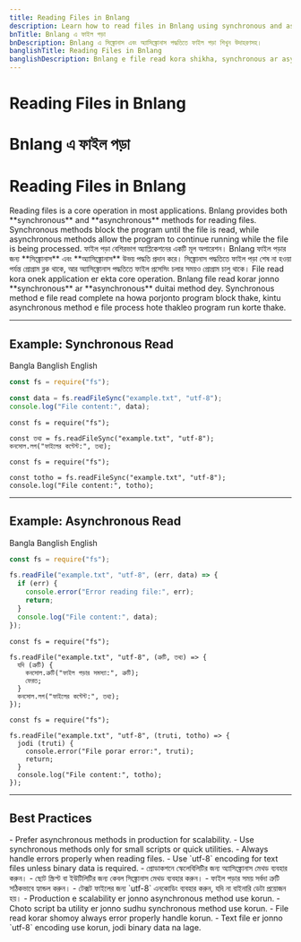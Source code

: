 ```yaml
---
title: Reading Files in Bnlang
description: Learn how to read files in Bnlang using synchronous and asynchronous methods with examples.
bnTitle: Bnlang এ ফাইল পড়া
bnDescription: Bnlang এ সিঙ্ক্রোনাস এবং অ্যাসিঙ্ক্রোনাস পদ্ধতিতে ফাইল পড়া শিখুন উদাহরণসহ।
banglishTitle: Reading Files in Bnlang
banglishDescription: Bnlang e file read kora shikha, synchronous ar asynchronous method er example shoho.
---
```


# <I18nEnglish>Reading Files in Bnlang</I18nEnglish>
# <I18nBangla>Bnlang এ ফাইল পড়া</I18nBangla>
# <I18nBanglish>Reading Files in Bnlang</I18nBanglish>

<I18nEnglish>
Reading files is a core operation in most applications.  
Bnlang provides both **synchronous** and **asynchronous** methods for reading files.  
Synchronous methods block the program until the file is read, while asynchronous methods allow the program to continue running while the file is being processed.
</I18nEnglish>

<I18nBangla>
ফাইল পড়া বেশিরভাগ অ্যাপ্লিকেশনের একটি মূল অপারেশন।  
Bnlang ফাইল পড়ার জন্য **সিঙ্ক্রোনাস** এবং **অ্যাসিঙ্ক্রোনাস** উভয় পদ্ধতি প্রদান করে।  
সিঙ্ক্রোনাস পদ্ধতিতে ফাইল পড়া শেষ না হওয়া পর্যন্ত প্রোগ্রাম ব্লক থাকে, আর অ্যাসিঙ্ক্রোনাস পদ্ধতিতে ফাইল প্রসেসিং চলার সময়ও প্রোগ্রাম চালু থাকে।
</I18nBangla>

<I18nBanglish>
File read kora onek application er ekta core operation.  
Bnlang file read korar jonno **synchronous** ar **asynchronous** duitai method dey.  
Synchronous method e file read complete na howa porjonto program block thake, kintu asynchronous method e file process hote thakleo program run korte thake.
</I18nBanglish>

---

## Example: Synchronous Read

<Tabs defaultValue="bangla" className="w-full">
  <TabsList>
    <TabsTrigger value="bangla">Bangla</TabsTrigger>
    <TabsTrigger value="banglish">Banglish</TabsTrigger>
    <TabsTrigger value="english">English</TabsTrigger>
  </TabsList>

  <TabsContent value="english">

```js
const fs = require("fs");

const data = fs.readFileSync("example.txt", "utf-8");
console.log("File content:", data);
```
  </TabsContent>

  <TabsContent value="bangla">

```bnl
const fs = require("fs");

const তথ্য = fs.readFileSync("example.txt", "utf-8");
কনসোল.লগ("ফাইলের কন্টেন্ট:", তথ্য);
```
  </TabsContent>

  <TabsContent value="banglish">

```bnl
const fs = require("fs");

const totho = fs.readFileSync("example.txt", "utf-8");
console.log("File content:", totho);
```
  </TabsContent>
</Tabs>

---

## Example: Asynchronous Read

<Tabs defaultValue="bangla" className="w-full">
  <TabsList>
    <TabsTrigger value="bangla">Bangla</TabsTrigger>
    <TabsTrigger value="banglish">Banglish</TabsTrigger>
    <TabsTrigger value="english">English</TabsTrigger>
  </TabsList>

  <TabsContent value="english">

```js
const fs = require("fs");

fs.readFile("example.txt", "utf-8", (err, data) => {
  if (err) {
    console.error("Error reading file:", err);
    return;
  }
  console.log("File content:", data);
});
```
  </TabsContent>

  <TabsContent value="bangla">

```bnl
const fs = require("fs");

fs.readFile("example.txt", "utf-8", (ত্রুটি, তথ্য) => {
  যদি (ত্রুটি) {
    কনসোল.ত্রুটি("ফাইল পড়ার সমস্যা:", ত্রুটি);
    ফেরত;
  }
  কনসোল.লগ("ফাইলের কন্টেন্ট:", তথ্য);
});
```
  </TabsContent>

  <TabsContent value="banglish">

```bnl
const fs = require("fs");

fs.readFile("example.txt", "utf-8", (truti, totho) => {
  jodi (truti) {
    console.error("File porar error:", truti);
    return;
  }
  console.log("File content:", totho);
});
```
  </TabsContent>
</Tabs>

---

## Best Practices

<I18nEnglish>
- Prefer asynchronous methods in production for scalability.  
- Use synchronous methods only for small scripts or quick utilities.  
- Always handle errors properly when reading files.  
- Use `utf-8` encoding for text files unless binary data is required.
</I18nEnglish>

<I18nBangla>
- প্রোডাকশনে স্কেলেবিলিটির জন্য অ্যাসিঙ্ক্রোনাস মেথড ব্যবহার করুন।  
- ছোট স্ক্রিপ্ট বা ইউটিলিটির জন্য কেবল সিঙ্ক্রোনাস মেথড ব্যবহার করুন।  
- ফাইল পড়ার সময় সর্বদা ত্রুটি সঠিকভাবে হ্যান্ডল করুন।  
- টেক্সট ফাইলের জন্য `utf-8` এনকোডিং ব্যবহার করুন, যদি না বাইনারি ডেটা প্রয়োজন হয়।
</I18nBangla>

<I18nBanglish>
- Production e scalability er jonno asynchronous method use korun.  
- Choto script ba utility er jonno sudhu synchronous method use korun.  
- File read korar shomoy always error properly handle korun.  
- Text file er jonno `utf-8` encoding use korun, jodi binary data na lage.
</I18nBanglish>
